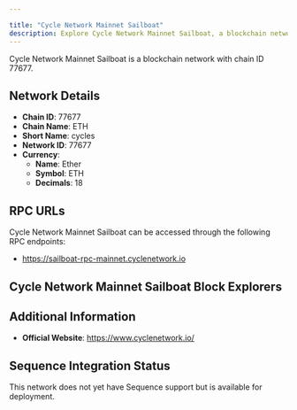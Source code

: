 ```yaml
---

title: "Cycle Network Mainnet Sailboat"
description: Explore Cycle Network Mainnet Sailboat, a blockchain network with chain ID 77677. Learn about its native currency, Ether, and how to interact with the network.
---
```




Cycle Network Mainnet Sailboat is a blockchain network with chain ID 77677.

## Network Details

- **Chain ID**: 77677
- **Chain Name**: ETH
- **Short Name**: cycles
- **Network ID**: 77677
- **Currency**: 
  - **Name**: Ether
  - **Symbol**: ETH
  - **Decimals**: 18

## RPC URLs

Cycle Network Mainnet Sailboat can be accessed through the following RPC endpoints:

- https://sailboat-rpc-mainnet.cyclenetwork.io

## Cycle Network Mainnet Sailboat Block Explorers



## Additional Information

- **Official Website**: https://www.cyclenetwork.io/

## Sequence Integration Status

This network does not yet have Sequence support but is available for deployment.
